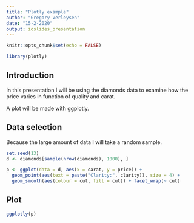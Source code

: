 ---
title: "Plotly example"
author: "Gregory Verleysen"
date: "15-2-2020"
output: ioslides_presentation
---

```{r setup, include=FALSE}
knitr::opts_chunk$set(echo = FALSE)
```

```{r,include=FALSE}
library(plotly)
```


## Introduction
In this presentation I will be using the diamonds data to examine how the price varies
in function of quality and carat.

A plot will be made with ggplotly.

## Data selection
Because the large amount of data I will take a random sample.
```{r cars, echo = TRUE}
set.seed(13)
d <- diamonds[sample(nrow(diamonds), 1000), ]
```

```{r, include=FALSE}
p <- ggplot(data = d, aes(x = carat, y = price)) +
  geom_point(aes(text = paste("Clarity:", clarity)), size = 4) +
  geom_smooth(aes(colour = cut, fill = cut)) + facet_wrap(~ cut)
```

## Plot
```{r}
ggplotly(p)
```

